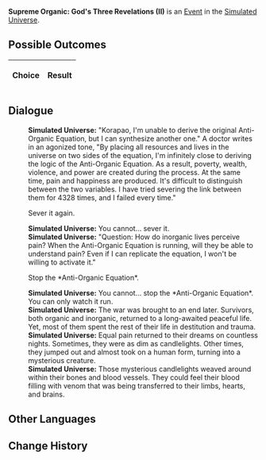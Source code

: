 {{Simulated Universe Event Infobox
|title         = Supreme Organic: God's Three Revelations (II)
|image         = Random Event 411.png
|type          =
|domains_su    = 
|domains_ext   = 
|domains_swarm = 
|domains_gng   = 
|requirements  =
|prev          = {{tx}}
|next          = {{tx}}
|indexRewards  =
|characters    = 
}}
'''Supreme Organic: God's Three Revelations (II)''' is an [[Simulated Universe/Events|Event]] in the [[Simulated Universe]].

==Possible Outcomes==
{| class="article-table"
!Choice
!Result

|}

<!--
==Gameplay Notes==

-->
==Dialogue==
{{Dialogue Start}}
:'''Simulated Universe:''' "Korapao, I'm unable to derive the original Anti-Organic Equation, but I can synthesize another one." A doctor writes in an agonized tone, "By placing all resources and lives in the universe on two sides of the equation, I'm infinitely close to deriving the logic of the Anti-Organic Equation. As a result, poverty, wealth, violence, and power are created during the process. At the same time, pain and happiness are produced. It's difficult to distinguish between the two variables. I have tried severing the link between them for 4328 times, and I failed every time."
:{{DIcon|Arrow}} Sever it again.
:'''Simulated Universe:''' You cannot... sever it.
:'''Simulated Universe:''' "Question: How do inorganic lives perceive pain? When the Anti-Organic Equation is running, will they be able to understand pain? Even if I can replicate the equation, I won't be willing to activate it."
:{{DIcon|Arrow}} Stop the *Anti-Organic Equation*.
:'''Simulated Universe:''' You cannot... stop the *Anti-Organic Equation*. You can only watch it run.
:'''Simulated Universe:''' The war was brought to an end later. Survivors, both organic and inorganic, returned to a long-awaited peaceful life. Yet, most of them spent the rest of their life in destitution and trauma.
:'''Simulated Universe:''' Equal pain returned to their dreams on countless nights. Sometimes, they were as dim as candlelights. Other times, they jumped out and almost took on a human form, turning into a mysterious creature.
:'''Simulated Universe:''' Those mysterious candlelights weaved around within their bones and blood vessels. They could feel their blood filling with venom that was being transferred to their limbs, hearts, and brains.
{{Dialogue End}}

==Other Languages==
{{Other Languages
|zhs   = 极致有机：「神的三个启示」•其二
|zht   = 極致有機：「神的三個啟示」•其二
|ja    = 有機の極致：「神の三つの啓示」・その2
|ko    = 궁극의 유기: 「신의 세 가지 계시」•2
|es    = Orgánico supremo: tres revelaciones divinas II
|fr    = Suprématie organique : Trois révélations (II)
|ru    = Высший органик: Три божественных откровения II
|th    = อินทรีย์ขั้นสุด: "คำใบ้ทั้งสามจากเทพเจ้า" (2)
|vi    = Hữu Cơ Tối Cao: 3 Gợi Ý Của Aeon 2
|de    = Organische Höchststufe: Drei göttliche Offenbarungen (II)
|id    = Organik Maksimal: "Tiga Petunjuk Dewa" (2)
|pt    = Orgânico Supremo: As Três Revelações de Deus (II)
}}

==Change History==
{{Change History|1.0}}
